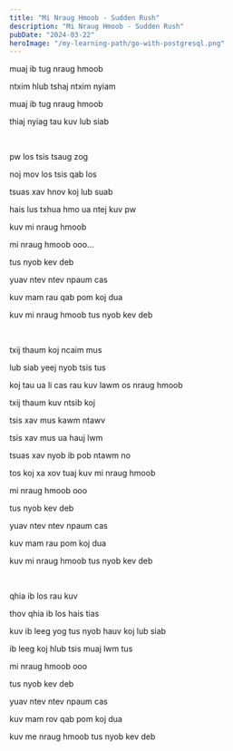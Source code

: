 ```yaml
---
title: "Mi Nraug Hmoob - Sudden Rush"
description: "Mi Nraug Hmoob - Sudden Rush"
pubDate: "2024-03-22"
heroImage: "/my-learning-path/go-with-postgresql.png"
---
```


muaj ib tug nraug hmoob

ntxim hlub tshaj ntxim nyiam

muaj ib tug nraug hmoob

thiaj nyiag tau kuv lub siab

<br />

pw los tsis tsaug zog

noj mov los tsis qab los

tsuas xav hnov koj lub suab

hais lus txhua hmo ua ntej kuv pw

kuv mi nraug hmoob

mi nraug hmoob ooo...

tus nyob kev deb

yuav ntev ntev npaum cas

kuv mam rau qab pom koj dua

kuv mi nraug hmoob tus nyob kev deb

<br />

txij thaum koj ncaim mus

lub siab yeej nyob tsis tus

koj tau ua li cas rau kuv lawm os nraug hmoob

txij thaum kuv ntsib koj

tsis xav mus kawm ntawv

tsis xav mus ua hauj lwm

tsuas xav nyob ib pob ntawm no

tos koj xa xov tuaj kuv mi nraug hmoob

mi nraug hmoob ooo

tus nyob kev deb

yuav ntev ntev npaum cas

kuv mam rau pom koj dua

kuv mi nraug hmoob tus nyob kev deb

<br />

qhia ib los rau kuv

thov qhia ib los hais tias

kuv ib leeg yog tus nyob hauv koj lub siab

ib leeg koj hlub tsis muaj lwm tus

mi nraug hmoob ooo

tus nyob kev deb

yuav ntev ntev npaum cas

kuv mam rov qab pom koj dua

kuv me nraug hmoob tus nyob kev deb
